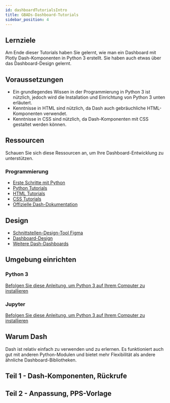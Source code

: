 ```yaml
---
id: dashboardTutorialsIntro
title: GBADs-Dashboard-Tutorials
sidebar_position: 4
---
```


## Lernziele
Am Ende dieser Tutorials haben Sie gelernt, wie man ein Dashboard mit Plotly Dash-Komponenten in Python 3 erstellt. Sie haben auch etwas über das Dashboard-Design gelernt.
## Voraussetzungen
<ul>
    <li>Ein grundlegendes Wissen in der Programmierung in Python 3 ist nützlich, jedoch wird die Installation und Einrichtung von Python 3 unten erläutert.</li>
    <li>Kenntnisse in HTML sind nützlich, da Dash auch gebräuchliche HTML-Komponenten verwendet.</li>
    <li>Kenntnisse in CSS sind nützlich, da Dash-Komponenten mit CSS gestaltet werden können.</li>
</ul>

## Ressourcen
Schauen Sie sich diese Ressourcen an, um Ihre Dashboard-Entwicklung zu unterstützen.
### Programmierung
<ul>
    <li><a href="https://www.python.org/about/gettingstarted/">Erste Schritte mit Python</a></li>
    <li><a href="https://www.w3schools.com/python/">Python Tutorials</a></li>
    <li><a href="https://www.w3schools.com/html/">HTML Tutorials</a></li>
    <li><a href="https://www.w3schools.com/css/">CSS Tutorials</a></li>
    <li><a href="https://dash.plotly.com/">Offizielle Dash-Dokumentation</a></li>
</ul>

## Design

<ul>
<li><a href="https://www.figma.com/">Schnittstellen-Design-Tool Figma</a></li>
<li><a href="https://medium.muz.li/10-rules-of-dashboard-design-f1a4123028a2">Dashboard-Design</a></li>
<li><a href="https://dash.gallery/Portal/">Weitere Dash-Dashboards</a></li>
</ul>





## Umgebung einrichten 
### Python 3
<a href="https://realpython.com/installing-python/">Befolgen Sie diese Anleitung, um Python 3 auf Ihrem Computer zu installieren</a>

### Jupyter
<a href="https://realpython.com/installing-python/">Befolgen Sie diese Anleitung, um Python 3 auf Ihrem Computer zu installieren</a>

## Warum Dash
Dash ist relativ einfach zu verwenden und zu erlernen. Es funktioniert auch gut mit anderen Python-Modulen und bietet mehr Flexibilität als andere ähnliche Dashboard-Bibliotheken.

## Teil 1 - Dash-Komponenten, Rückrufe 


<ReactPlayer url='https://www.youtube.com/watch?v=QLU_oRTMwr4' />


## Teil 2 - Anpassung, PPS-Vorlage

<ReactPlayer url='https://www.youtube.com/watch?v=_lLCOS-YOYo' />

          